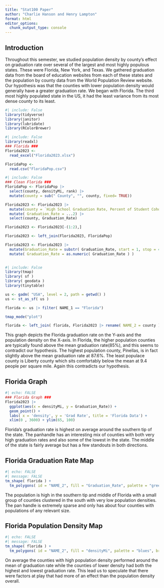 ```yaml
---
title: "Stat100 Paper"
author: "Charlie Hanson and Henry Lampton"
format: html
editor_options: 
  chunk_output_type: console
---
```

## Introduction

 Throughout this semester, we studied population density by county's effect on graduation rate over several of the largest and most highly populous states. These were Florida, New York, and Texas. We gathered graduation data from the board of education websites from each of these states and the population by county data from the World Population Review website. Our hypothesis was that the counties with lower population density would generally have a greater graduation rate. 
  We began with Florida. The third most highly populated state in the US, it had the least variance from its most dense county to its least. 
```r
#| include: False
library(tidyverse)
library(janitor)
library(lubridate)
library(RColorBrewer) 
```
```r
#| include: False
library(readxl)
### Florida ###
Florida2023 <-
  read_excel("Florida2023.xlsx")

FloridaPop <- 
  read.csv("FloridaPop.csv")
```

```r
#| include: False
### Clean Florida ###
FloridaPop <- FloridaPop |>
  select(county, densityMi, rank) |>
  mutate(county = sub(" County", "", county, fixed= TRUE))

Florida2023 <- Florida2023 |>
  mutate(county = `High School Graduation Rate, Percent of Student Cohort Since 9th Grade, 2022-23`) |>
  mutate( Graduation_Rate = ...2) |>
  select(county, Graduation_Rate)

Florida2023 <- Florida2023[-(1:2),]

Florida2023 <- left_join(Florida2023, FloridaPop)

Florida2023 <- Florida2023 |>
  mutate(Graduation_Rate = substr( Graduation_Rate, start = 1, stop = 4)) |>
  mutate( Graduation_Rate = as.numeric( Graduation_Rate ) )
  
```

```r
#| include: False
library(tmap)
library( sf )
library( geodata )
library(tinytable)

us <- gadm( "USA", level = 2, path = getwd() )
us <- st_as_sf( us )

florida <- us |> filter( NAME_1 == "Florida")

tmap_mode("plot")

florida <- left_join( florida, Florida2023 |> rename( NAME_2 = county ) |> select( -rank ) )
```

  This graph depicts the Florida graduation rate on the Y-axis and the population density on the X-axis. In Florida, the higher population counties are typically found above the mean graduation rate(85%), and this seems to contradict our hypothesis. The highest population county, Pinellas, is in fact slightly above the mean  graduation rate at 87.6%. The least populace county is Liberty county which sits comfortably below the mean at 9.4 people per square mile. Again this contradicts our hypothesis. 
  
## Florida Graph
```r
#| echo: FALSE
### Florida Graph ###
Florida2023 |>
  ggplot(aes(x = densityMi, y = Graduation_Rate)) +
  geom_point() +
  labs( x = 'density', y = 'Grad Rate', title = 'Florida Data') + 
  xlim(0 , 3600) + ylim(65, 100)
```

  Florida's graduation rate is highest on average around the southern tip of the state. The panhandle has an interesting mix of counties with both very high graduation rates and also some of the lowest in the state. The middle of the state is fairly average but has a few standouts in both directions.

## Florida Graduation Rate Map

```r
#| echo: FALSE
#| message: FALSE
tm_shape( florida ) + 
  tm_polygons( id = "NAME_2", fill = "Graduation_Rate", palette = "greens", style= "jenks")
```

  The population is high in the southern tip and middle of Florida with a small group of counties clustered in the south with very low population densities. The pan handle is extremely sparse and only has about four counties with populations of any relevant size.

## Florida Population Density Map
```r
#| echo: FALSE
#| message: FALSE
tm_shape( florida ) +
  tm_polygons( id = "NAME_2", fill = "densityMi", palette = "blues", breaks = c(0, 50, 100, 200, 500, 1000, 1500, 2000, 3500))
```
  
  On average the counties with high population density performed around the mean of graduation rate while the counties of lower density had both the highest and lowest graduation rate. This lead us to speculate that there were factors at play that had more of an effect than the population density overall.

  






